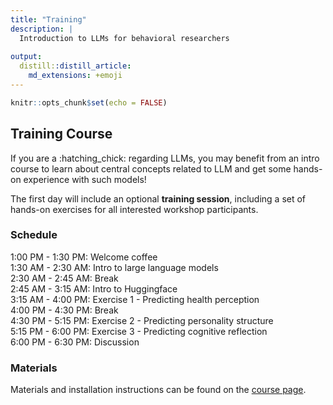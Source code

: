 ```yaml
---
title: "Training"
description: |
  Introduction to LLMs for behavioral researchers
  
output: 
  distill::distill_article:
    md_extensions: +emoji
---
```


```r
knitr::opts_chunk$set(echo = FALSE)
```

## Training Course

If you are a :hatching_chick: regarding LLMs, you may benefit from an intro course to learn about central concepts related to LLM and get some hands-on experience with such models! 

The first day will include an optional **training session**, including a set of hands-on exercises for all interested workshop participants.

### Schedule
1:00 PM - 1:30 PM: Welcome coffee<br>
1:30 AM - 2:30 AM: Intro to large language models<br>
2:30 AM - 2:45 AM: Break<br>
2:45 AM - 3:15 AM: Intro to Huggingface<br>
3:15 AM - 4:00 PM: Exercise 1 - Predicting health perception<br>
4:00 PM - 4:30 PM: Break<br>
4:30 PM - 5:15 PM: Exercise 2 - Predicting personality structure<br>
5:15 PM - 6:00 PM: Exercise 3 - Predicting cognitive reflection<br>
6:00 PM - 6:30 PM: Discussion<br>

### Materials

Materials and installation instructions can be found on the [course page](https://cdsbasel.github.io/LLM4behavior_workshop). 

